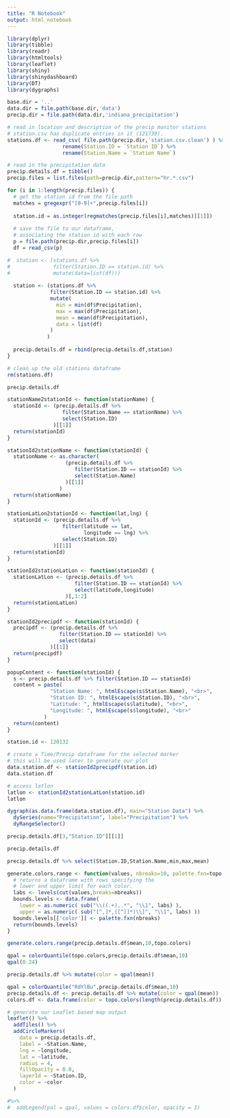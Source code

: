 ```yaml
---
title: "R Notebook"
output: html_notebook
---
```



```r
library(dplyr)
library(tibble)
library(readr)
library(htmltools)
library(leaflet)
library(shiny)
library(shinydashboard)
library(DT)
library(dygraphs)

base.dir = '..'
data.dir = file.path(base.dir,'data')
precip.dir = file.path(data.dir,'indiana_precipitation')

# read in location and description of the precip monitor stations
# station.csv has duplicate entries in it (121739).
stations.df <- read_csv( file.path(precip.dir,'station.csv.clean') ) %>%
                  rename(Station.ID = `Station ID`) %>%
                  rename(Station.Name = `Station Name`)

# read in the precipitation data
precip.details.df = tibble()
precip.files = list.files(path=precip.dir,pattern="hr.*.csv")

for (i in 1:length(precip.files)) {
  # get the station id from the file path
  matches = gregexpr("[0-9]+",precip.files[i])
  
  station.id = as.integer(regmatches(precip.files[i],matches)[[1]])
  
  # save the file to our dataframe,
  # associating the station id with each row
  p = file.path(precip.dir,precip.files[i])
  df = read_csv(p)

#  station <- (stations.df %>%
#              filter(Station.ID == station.id) %>%
#              mutate(data=list(df)))
  
  station <- (stations.df %>%
              filter(Station.ID == station.id) %>%
              mutate(
                min = min(df$Precipitation),
                max = max(df$Precipitation),
                mean = mean(df$Precipitation),
                data = list(df)
              )
             )
  
  precip.details.df = rbind(precip.details.df,station)
}

# clean up the old stations dataframe
rm(stations.df)

precip.details.df
```

```r
stationName2stationId <- function(stationName) {
  stationId <- (precip.details.df %>%
                  filter(Station.Name == stationName) %>%
                  select(Station.ID)
               )[[1]]
  return(stationId)
}

stationId2stationName <- function(stationId) {
  stationName <- as.character(
                   (precip.details.df %>%
                      filter(Station.ID == stationId) %>%
                      select(Station.Name)
                   )[[1]]
                 )
  return(stationName)
}

stationLatLon2stationId <- function(lat,lng) {
  stationId <- (precip.details.df %>%
                  filter(latitude == lat,
                         longitude == lng) %>%
                  select(Station.ID)
               )[[1]]
  return(stationId)
}

stationId2stationLatLon <- function(stationId) {
  stationLatLon <- (precip.details.df %>%
                      filter(Station.ID == stationId) %>%
                      select(latitude,longitude)
                   )[,1:2]
  return(stationLatLon)
}

stationId2precipdf <- function(stationId) {
  precipdf <- (precip.details.df %>%
                 filter(Station.ID == stationId) %>%
                 select(data)
              )[[1]]
  return(precipdf)
}

popupContent <- function(stationId) {
  s <- precip.details.df %>% filter(Station.ID == stationId)
  content = paste(
              "Station Name: ", htmlEscape(s$Station.Name), "<br>",
              "Station ID: ", htmlEscape(s$Station.ID), "<br>",
              "Latitude: ", htmlEscape(s$latitude), "<br>",
              "Longitude: ", htmlEscape(s$longitude), "<br>"
            )
  return(content)
}

```

```r
station.id <- 120132

```

```r
# create a Time/Precip dataframe for the selected marker
# this will be used later to generate our plot
data.station.df <- stationId2precipdf(station.id)
data.station.df
```

```r
# access latlon
latlon <- stationId2stationLatLon(station.id)
latlon
```

```r
dygraph(as.data.frame(data.station.df), main="Station Data") %>%
  dySeries(name="Precipitation", label="Precipitation") %>%
  dyRangeSelector()

```

```r
precip.details.df[3,"Station.ID"][[1]]
```

```r
precip.details.df
```

```r
precip.details.df %>% select(Station.ID,Station.Name,min,max,mean)
```

```r
generate.colors.range <- function(values, nbreaks=10, palette.fxn=topo.colors)  {
  # returns a dataframe with rows specifying the 
  # lower and upper limit for each color. 
  labs <- levels(cut(values,breaks=nbreaks))
  bounds.levels <- data.frame(
    lower = as.numeric( sub("\\((.+),.*", "\\1", labs) ),
    upper = as.numeric( sub("[^,]*,([^]]*)\\]", "\\1", labs) ))
  bounds.levels[['color']] <- palette.fxn(nbreaks)
  return(bounds.levels)
}

generate.colors.range(precip.details.df$mean,10,topo.colors)
```

```r
qpal = colorQuantile(topo.colors,precip.details.df$mean,10)
qpal(0.24)
```



```r
precip.details.df %>% mutate(color = qpal(mean))
```



```r
qpal = colorQuantile("RdYlBu",precip.details.df$mean,10)
precip.details.df <- precip.details.df %>% mutate(color = qpal(mean))
colors.df <- data.frame(color = topo.colors(length(precip.details.df)), stringsAsFactors = FALSE)

# generate our Leaflet based map output 
leaflet() %>%
  addTiles() %>%
  addCircleMarkers(
    data = precip.details.df,
    label = ~Station.Name,
    lng = ~longitude,
    lat = ~latitude,
    radius = 4,
    fillOpacity = 0.8,
    layerId = ~Station.ID,
    color = ~color
  )

#%>%
#  addLegend(pal = qpal, values = colors.df$color, opacity = 1)
```




 